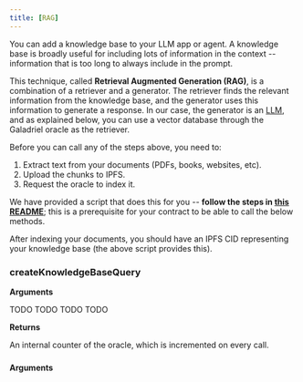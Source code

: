 ```yaml
---
title: [RAG]
---
```


You can add a knowledge base to your LLM app or agent. A knowledge base is broadly useful for including lots of information in the context -- information that is too long to always include in the prompt.

This technique, called **Retrieval Augmented Generation (RAG)**, is a combination of a retriever and a generator. The retriever finds the relevant information from the knowledge base, and the generator uses this information to generate a response. In our case, the generator is an [LLM](/reference/llms), and as explained below, you can use a vector database through the Galadriel oracle as the retriever.

Before you can call any of the steps above, you need to:

1. Extract text from your documents (PDFs, books, websites, etc).
2. Upload the chunks to IPFS.
3. Request the oracle to index it.

We have provided a script that does this for you -- **follow the steps in [this README](https://github.com/galadriel-ai/contracts/tree/main/rag_tools)**; this is a prerequisite for your contract to be able to call the below methods.

After indexing your documents, you should have an IPFS CID representing your knowledge base (the above script provides this).

### createKnowledgeBaseQuery

**Arguments**

<ParamField path="kbQueryCallbackId" type="uint">
  TODO
</ParamField>

<ParamField path="cid" type="string">
  TODO
</ParamField>

<ParamField path="query" type="string">
  TODO
</ParamField>

<ParamField path="num_documents" type="uint32">
  TODO
</ParamField>

**Returns**

<ResponseField name="counter" type="uint">
  An internal counter of the oracle, which is incremented on every call.
</ResponseField>


###

**Arguments**